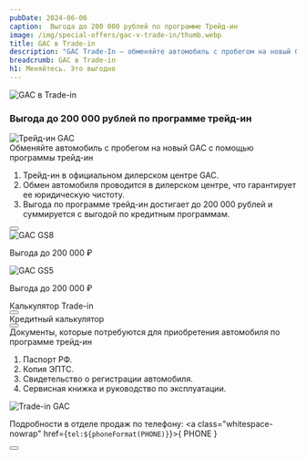 ```yaml
---
pubDate: 2024-06-06
caption:  Выгода до 200 000 рублей по программе Трейд-ин
image: /img/special-offers/gac-v-trade-in/thumb.webp
title: GAC в Trade-in
description: "GAC Trade-In – обменяйте автомобиль с пробегом на новый GAC с помощью программы трейд-ин. Выгода по программе трейд-ин достигает до 200 000 рублей и суммируется с выгодой по кредитным программам"
breadcrumb: GAC в Trade-in
h1: Меняйтесь. Это выгодно
---
```



<picture>
	<source media="(min-width: 768px)" srcset="/img/special-offers/gac-v-trade-in/banner.webp" />
	<source media="(min-width: 320px)" srcset="/img/special-offers/gac-v-trade-in/thumb.webp" />
	<img src="/img/special-offers/gac-v-trade-in/banner.webp" class="" alt="GAC в Trade-in" />
</picture>

<h3 class="font-bold uppercase text-center text-2xl sm:text-3xl my-10 lg:my-20">Выгода до 200 000 рублей по программе трейд-ин</h3>

<div class="flex flex-col lg:flex-row mb-14 sm:mb-20">
	<img src="/img/special-offers/gac-v-trade-in/1.webp" class="w-full lg:w-1/2" alt="Трейд-ин GAC" />
	<div class="w-full lg:w-1/2 lg:pl-10 xl:pl-20 py-10">	
		<div class="text-xl sm:text-3xl xl:text-4xl font-bold mb-7">Обменяйте автомобиль с пробегом на новый GAC с помощью программы трейд-ин</div>
		<ol class="list-decimal space-y-6 pl-5 *:text-base *:sm:text-xl !mb-6 sm:!mb-10">
			<li>Трейд-ин в официальном дилерском центре GAC.</li>
			<li>Обмен автомобиля проводится в дилерском центре, что гарантирует ее юридическую чистоту.</li>
			<li>Выгода по программе трейд-ин достигает до 200 000 рублей и суммируется с выгодой по кредитным программам.</li>
		</ol>
		<Button 
			classes="popup-link w-fit inline-block !px-4 xl:!px-8 !py-2 xl:!py-3 !text-white !no-underline" 
			url="#common-modal" 
			title="Получить предложение"
			dataTitle="Получить предложение по программе трейд-ин"
			dataFormName={`Получить предложение. Трейд-ин GAC`}
		/>
	</div>
</div>

<div class="flex flex-col md:flex-row justify-center mb-10 sm:mb-20">
	<div class="text-center">	
		<img src="/img/special-offers/gac-v-trade-in/gs8.webp" class="max-w-full" alt="GAC GS8" />
		<p class="font-medium">Выгода до <span class="text-accent-500">200 000 ₽</span></p>
	</div>
	<div class="text-center">	
		<img src="/img/special-offers/gac-v-trade-in/gs5.webp" class="max-w-full" alt="GAC GS5" />
		<p class="font-medium">Выгода до <span class="text-accent-500">200 000 ₽</span></p>
	</div>
</div>

<div class="flex flex-col md:flex-row mb-10 sm:mb-20 gap-10">
	<div class="flex items-center justify-between p-10 bg-gray-100 flex-1">
		<div class="text-xl font-bold">Калькулятор Trade-in</div>
		<Button 
			classes="popup-link inline-block w-fit !px-4 xl:!px-8 !py-2 xl:!py-3 !mb-0 !text-white !no-underline" 
			url="#common-modal" 
			title="Оценить автомобиль"
			dataTitle="Оценить автомобиль"
			dataFormName={`Оценить автомобиль. Trade-in GAC`}
		/>
	</div>
	<div class="flex items-center justify-between p-10 bg-gray-100 flex-1">
		<div class="text-xl font-bold">Кредитный калькулятор</div>
		<Button 
			classes="popup-link inline-block w-fit !px-4 xl:!px-8 !py-2 xl:!py-3 !mb-0 !text-white !no-underline" 
			url="#common-modal" 
			title="Рассчитать платеж"
			dataTitle="Получить предложение по кредиту"
			dataFormName={`Получить предложение по кредиту. Trade-in GAC`}
		/>
	</div>
</div>

<div class="flex flex-col-reverse lg:flex-row mt-10 mb-0 sm:mb-20">
	<div class="w-full lg:w-1/2 lg:pr-10 xl:pr-20 py-10">	
		<div class="text-xl sm:text-3xl xl:text-4xl font-bold mb-7">Документы, которые потребуются для приобретения автомобиля по программе трейд-ин</div>
		<ol class="list-decimal space-y-6 pl-5 *:text-base *:sm:text-xl">
			<li>Паспорт РФ.</li>
			<li>Копия ЭПТС.</li>
			<li>Свидетельство о регистрации автомобиля.</li>
			<li>Сервисная книжка и руководство по эксплуатации.</li>
		</ol>
	</div>
	<img src="/img/special-offers/gac-v-trade-in/2.webp" class="w-full lg:w-1/2" alt="Trade-in GAC" />
</div>

Подробности в отделе продаж по телефону: <a class="whitespace-nowrap" href={`tel:${phoneFormat(PHONE)}`}>{ PHONE }</a>

<div class="mt-10 mb-5">
	<Button 
		classes="popup-link block w-fit !px-4 xl:!px-8 !py-2 xl:!py-3 !text-white !no-underline" 
		url="#common-modal" 
		title="Подробнее"
		dataTitle="Заказать обратный звонок"
		dataFormName={`Подробнее. Трейд-ин GAC`}
	/>
</div>